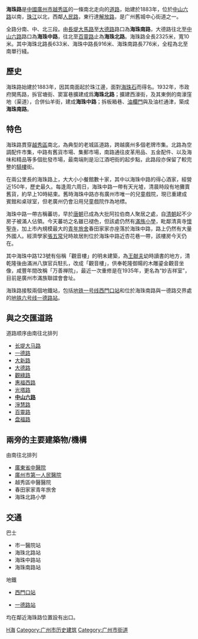 '''海珠路'''是[[中國|中國]][[廣州市|廣州市]][[越秀區|越秀區]]的一條南北走向的[[道路|道路]]，始建於1883年，位於[[中山六路|中山六路]]以南，[[珠江|珠江]]以北，西鄰[[人民路_(广州)|人民路]]，東行達[[解放路_(广州)|解放路]]，是广州舊城中心街道之一。

全路分南、中、北三段。由[[長堤大馬路|長堤大馬路]]至[[大德路_(广州)|大德路]]路口為'''海珠南路'''，大德路往北至[[中山六路|中山六路]]路口為'''海珠中路'''，往北至[[百靈路|百靈路]]止為'''海珠北路'''。海珠路全長2325米，寬10米。其中海珠北路長633米、海珠中路長916米、海珠南路長776米，全程為北至南單行綫。

==歷史==
海珠路始建於1883年，因其南面起於珠江邊，面對[[海珠石|海珠石]]而得名。1932年，市政府開馬路，拆官塘街、窦富巷擴建成爲'''海珠北路'''；擴建西濠街，及其東側的南濠窪地（渠道），合併仙羊街，建成'''海珠中路'''；拆板箱巷、[[油欄門|油欄門]]與及油栏通津，築成'''海珠南路'''。

==特色==
{{Infobox historic site
| 确定时间 = yes
| location = [[广州市|广州市]][[越秀区|越秀区]]
| designation1_offname = '''海珠南路152、152-1、152-2、152-3号骑楼'''
| designation1 = 广州市历史建筑
| designation1_number = GZ-01-0382
| designation1_date = 2014年1月26日
| designation2_offname = '''海珠中路113号骑楼'''
| designation2 = 广州市历史建筑
| designation2_number = GZ-01-0383
| designation2_date = 2014年1月26日
}}
海珠路貫穿[[越秀區|越秀區]]南北，為典型的老城區道路，跨越廣州多個老牌市集。北路為空調配件市集，中路有舊貨市場、集郵市場，南路通往皮革用品、五金配件、以及海味和精品等多個批發市場，最南端則是沿江酒吧街的起步點，此路段亦保留了較完整的[[騎樓|騎樓]]街。

在兩公里長的海珠路上，大大小小餐館數十家，其中以海珠中路的得心酒家，經營近150年，歷史最久。每逢周六周日，海珠中路一帶有天光墟，清晨時段有地攤賣舊貨，約早上10時結束。舊時海珠中路亦有廣州市唯一的兒童戲院，現已重建成賓館和桌球室，但老廣州仍會沿用兒童戲院作為地標。

海珠中路一帶古稱蕃坊，早於[[唐朝|唐朝]]已成為大批阿拉伯商人聚居之處，自[[清朝|清朝]]起不少房子被滿人佔領。今天蕃坊之名雖已褪色，但該處仍然有[[滿族小學|滿族小學]]，毗鄰清真寺[[懷聖寺|懷聖寺]]，加上市內規模最大的[[青年旅舍|青年旅舍]]春田家家亦座落於海珠中路，路上仍然有大量外國人。經濟學家[[張五常|張五常]]兒時故居則位於海珠中路近杏花巷一帶，該樓房今天仍在。

其中海珠中路123號有俗稱「觀音樓」的明未建築，為[[王献夫|王献夫]]幼時讀書的地方，清乾隆後由滿洲八旗官兵駐扎，改成「觀音樓」，供奉乾隆御𧶽的木雕鎏金觀音坐像，咸豐年間改稱「万善禅院」，最近一次重修是在1935年，更名為“妙吉祥室”，目前是廣州市滿族聯誼會會址。

海珠路接駁兩個地鐵站，包括[[广州地铁一号线|地铁一号线]][[西门口站_(广州)|西門口站]]和位於海珠南路與一德路交界處的[[广州地铁六号线|地铁六号线]][[一德路站|一德路站]]。

== 與之交匯道路 ==
道路顺序由南往北排列

*[[长堤大马路|长堤大马路]]
*[[一德路|一德路]]
*[[大新路|大新路]]
*[[大德路_(广州)|大德路]]
*[[觀綠路|觀綠路]]
*[[惠福西路|惠福西路]]
*[[光塔路|光塔路]]
*'''[[中山路_(广州)|中山六路]]'''
*[[淨慧路|淨慧路]]
*[[百靈路|百靈路]]
*[[盘福路|盘福路]]

==兩旁的主要建築物/機構==
由南往北排列

*[[廣東省中醫院|廣東省中醫院]]
*[[廣州市第一人民醫院|廣州市第一人民醫院]]
*越秀區中醫醫院
*春田家家青年旅舍
*海珠北路小學

==交通==
巴士
*市一醫院站
*海珠北路站
*海珠中路站
*海珠南路站

地鐵
*{{廣州地鐵路線鏈接|1|SL}}[[西門口站_(廣州)|西門口站]]
*{{廣州地鐵路線鏈接|6|SL}}[[一德路站|一德路站]]
均在鄰近海珠路位置設有出口。

[[Category:越秀区|H海]]
[[Category:广州市历史建筑|Category:广州市历史建筑]]
[[Category:广州市街道|Category:广州市街道]]